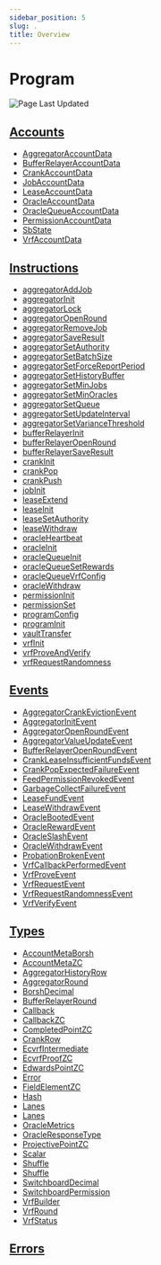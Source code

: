 ```yaml
---
sidebar_position: 5
slug: .
title: Overview
---
```


# Program

![Page Last Updated](./page-last-updated.svg)

## [Accounts](/idl/accounts)

- [AggregatorAccountData](/idl/accounts/AggregatorAccountData)
- [BufferRelayerAccountData](/idl/accounts/BufferRelayerAccountData)
- [CrankAccountData](/idl/accounts/CrankAccountData)
- [JobAccountData](/idl/accounts/JobAccountData)
- [LeaseAccountData](/idl/accounts/LeaseAccountData)
- [OracleAccountData](/idl/accounts/OracleAccountData)
- [OracleQueueAccountData](/idl/accounts/OracleQueueAccountData)
- [PermissionAccountData](/idl/accounts/PermissionAccountData)
- [SbState](/idl/accounts/SbState)
- [VrfAccountData](/idl/accounts/VrfAccountData)

## [Instructions](/idl/instructions)

- [aggregatorAddJob](/idl/instructions/aggregatorAddJob)
- [aggregatorInit](/idl/instructions/aggregatorInit)
- [aggregatorLock](/idl/instructions/aggregatorLock)
- [aggregatorOpenRound](/idl/instructions/aggregatorOpenRound)
- [aggregatorRemoveJob](/idl/instructions/aggregatorRemoveJob)
- [aggregatorSaveResult](/idl/instructions/aggregatorSaveResult)
- [aggregatorSetAuthority](/idl/instructions/aggregatorSetAuthority)
- [aggregatorSetBatchSize](/idl/instructions/aggregatorSetBatchSize)
- [aggregatorSetForceReportPeriod](/idl/instructions/aggregatorSetForceReportPeriod)
- [aggregatorSetHistoryBuffer](/idl/instructions/aggregatorSetHistoryBuffer)
- [aggregatorSetMinJobs](/idl/instructions/aggregatorSetMinJobs)
- [aggregatorSetMinOracles](/idl/instructions/aggregatorSetMinOracles)
- [aggregatorSetQueue](/idl/instructions/aggregatorSetQueue)
- [aggregatorSetUpdateInterval](/idl/instructions/aggregatorSetUpdateInterval)
- [aggregatorSetVarianceThreshold](/idl/instructions/aggregatorSetVarianceThreshold)
- [bufferRelayerInit](/idl/instructions/bufferRelayerInit)
- [bufferRelayerOpenRound](/idl/instructions/bufferRelayerOpenRound)
- [bufferRelayerSaveResult](/idl/instructions/bufferRelayerSaveResult)
- [crankInit](/idl/instructions/crankInit)
- [crankPop](/idl/instructions/crankPop)
- [crankPush](/idl/instructions/crankPush)
- [jobInit](/idl/instructions/jobInit)
- [leaseExtend](/idl/instructions/leaseExtend)
- [leaseInit](/idl/instructions/leaseInit)
- [leaseSetAuthority](/idl/instructions/leaseSetAuthority)
- [leaseWithdraw](/idl/instructions/leaseWithdraw)
- [oracleHeartbeat](/idl/instructions/oracleHeartbeat)
- [oracleInit](/idl/instructions/oracleInit)
- [oracleQueueInit](/idl/instructions/oracleQueueInit)
- [oracleQueueSetRewards](/idl/instructions/oracleQueueSetRewards)
- [oracleQueueVrfConfig](/idl/instructions/oracleQueueVrfConfig)
- [oracleWithdraw](/idl/instructions/oracleWithdraw)
- [permissionInit](/idl/instructions/permissionInit)
- [permissionSet](/idl/instructions/permissionSet)
- [programConfig](/idl/instructions/programConfig)
- [programInit](/idl/instructions/programInit)
- [vaultTransfer](/idl/instructions/vaultTransfer)
- [vrfInit](/idl/instructions/vrfInit)
- [vrfProveAndVerify](/idl/instructions/vrfProveAndVerify)
- [vrfRequestRandomness](/idl/instructions/vrfRequestRandomness)

## [Events](/idl/events)

- [AggregatorCrankEvictionEvent](/idl/events/AggregatorCrankEvictionEvent)
- [AggregatorInitEvent](/idl/events/AggregatorInitEvent)
- [AggregatorOpenRoundEvent](/idl/events/AggregatorOpenRoundEvent)
- [AggregatorValueUpdateEvent](/idl/events/AggregatorValueUpdateEvent)
- [BufferRelayerOpenRoundEvent](/idl/events/BufferRelayerOpenRoundEvent)
- [CrankLeaseInsufficientFundsEvent](/idl/events/CrankLeaseInsufficientFundsEvent)
- [CrankPopExpectedFailureEvent](/idl/events/CrankPopExpectedFailureEvent)
- [FeedPermissionRevokedEvent](/idl/events/FeedPermissionRevokedEvent)
- [GarbageCollectFailureEvent](/idl/events/GarbageCollectFailureEvent)
- [LeaseFundEvent](/idl/events/LeaseFundEvent)
- [LeaseWithdrawEvent](/idl/events/LeaseWithdrawEvent)
- [OracleBootedEvent](/idl/events/OracleBootedEvent)
- [OracleRewardEvent](/idl/events/OracleRewardEvent)
- [OracleSlashEvent](/idl/events/OracleSlashEvent)
- [OracleWithdrawEvent](/idl/events/OracleWithdrawEvent)
- [ProbationBrokenEvent](/idl/events/ProbationBrokenEvent)
- [VrfCallbackPerformedEvent](/idl/events/VrfCallbackPerformedEvent)
- [VrfProveEvent](/idl/events/VrfProveEvent)
- [VrfRequestEvent](/idl/events/VrfRequestEvent)
- [VrfRequestRandomnessEvent](/idl/events/VrfRequestRandomnessEvent)
- [VrfVerifyEvent](/idl/events/VrfVerifyEvent)

## [Types](/idl/types)

- [AccountMetaBorsh](/idl/types/AccountMetaBorsh)
- [AccountMetaZC](/idl/types/AccountMetaZC)
- [AggregatorHistoryRow](/idl/types/AggregatorHistoryRow)
- [AggregatorRound](/idl/types/AggregatorRound)
- [BorshDecimal](/idl/types/BorshDecimal)
- [BufferRelayerRound](/idl/types/BufferRelayerRound)
- [Callback](/idl/types/Callback)
- [CallbackZC](/idl/types/CallbackZC)
- [CompletedPointZC](/idl/types/CompletedPointZC)
- [CrankRow](/idl/types/CrankRow)
- [EcvrfIntermediate](/idl/types/EcvrfIntermediate)
- [EcvrfProofZC](/idl/types/EcvrfProofZC)
- [EdwardsPointZC](/idl/types/EdwardsPointZC)
- [Error](/idl/types/Error)
- [FieldElementZC](/idl/types/FieldElementZC)
- [Hash](/idl/types/Hash)
- [Lanes](/idl/types/Lanes)
- [Lanes](/idl/types/Lanes)
- [OracleMetrics](/idl/types/OracleMetrics)
- [OracleResponseType](/idl/types/OracleResponseType)
- [ProjectivePointZC](/idl/types/ProjectivePointZC)
- [Scalar](/idl/types/Scalar)
- [Shuffle](/idl/types/Shuffle)
- [Shuffle](/idl/types/Shuffle)
- [SwitchboardDecimal](/idl/types/SwitchboardDecimal)
- [SwitchboardPermission](/idl/types/SwitchboardPermission)
- [VrfBuilder](/idl/types/VrfBuilder)
- [VrfRound](/idl/types/VrfRound)
- [VrfStatus](/idl/types/VrfStatus)

## [Errors](/idl/errors)
